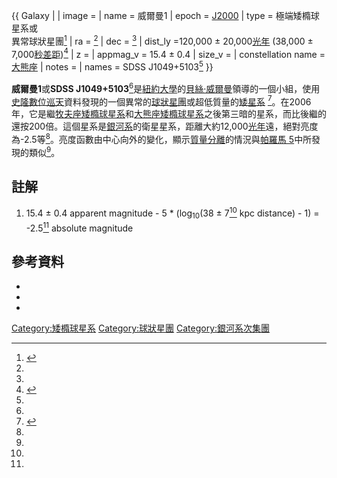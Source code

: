 {{ Galaxy |
| image =
| name = 威爾曼1
| epoch = [[J2000|J2000]]
| type = 極端矮橢球星系或<br />
異常球狀星團<ref name="Willmanetal2005">{{Harv|Willman|Blanton|West|Dalcanton|2005}}</ref>
| ra = {{RA|10|49|22.3}}<ref name="Willmanetal2005" />
| dec = {{DEC|+51|03|03.6}}<ref name="Willmanetal2005" />
| dist_ly =120,000 ± 20,000[[光年|光年]] (38,000 ± 7,000[[秒差距|秒差距]])<ref name="Willmanetal2006">{{Harv|Willman|Masjedi|Hogg|Dalcanton|2006}}</ref>
| z =
| appmag_v = 15.4 ± 0.4{{Ref_label|A|a|none}}
| size_v =
| constellation name = [[大熊座|大熊座]]
| notes =
| names = SDSS J1049+5103<ref name="Willmanetal2005" />
}}

'''威爾曼1'''或'''SDSS J1049+5103'''<ref name="Willmanetal2006" />是[[紐約大學|紐約大學]]的[[貝絲·威爾曼|貝絲·威爾曼]]領導的一個小組，使用[[史隆數位巡天|史隆數位巡天]]資料發現的一個異常的[[球狀星團|球狀星團]]或超低質量的[[矮星系|矮星系]] <ref name="ned">{{Harv|NED|2007}}</ref>。在2006年，它是繼[[牧夫座矮星系|牧夫座矮橢球星系]]和[[大熊座矮星系|大熊座矮橢球星系]]之後第三暗的星系，而比後繼的還按200倍。這個星系是[[銀河系|銀河系]]的衛星星系，距離大約12,000[[光年|光年]]遠，絕對亮度為-2.5等<ref name="Willmanetal2006" />。亮度函數由中心向外的變化，顯示[[質量分離|質量分離]]的情況與[[帕羅馬_5|帕羅馬 5]]中所發現的類似<ref name="Willmanetal2006" />。

== 註解 ==
<div class="references-small">
<ol type="a">
<li>{{Note_label|A|a|none}}15.4 ± 0.4 apparent magnitude - 5 * (log<sub>10</sub>(38 ± 7<ref name="Willmanetal2006" /> kpc distance) - 1) = -2.5<ref name="Willmanetal2006" /> absolute magnitude</li>
</ol>
<references/>
</div>

== 參考資料 ==
<div class="references-small">
*{{Harvard reference
 | Surname1 = NED
 | Title = Results for SDSS J1049+5103
 | Authorlink = NASA/IPAC Extragalactic Database
 | Journal =  NASA/IPAC Extragalactic Database
 | Year = 2007
 |date= [[January_9|January 9]] [[2007|2007]]
 | Publisher = Jet Propulsion Laboratory, California Institute of Technology, under contract with the National Aeronautics and Space Administration
 | URL = http://nedwww.ipac.caltech.edu/cgi-bin/nph-objsearch?objname=SDSS+J1049%2B5103
}}
*{{Harvard reference
 | Surname1 = Willman
 | Given1 = Beth
 | Surname2 = Blanton
 | Given2 = Michael R.
 | Surname3 = West
 | Given3 = Andrew A.
 | Surname4 = Dalcanton
 | Given4 = Julianne J.
 | Surname5 = Hogg
 | Given5 = David W.
 | Surname6 = Schneider
 | Given6 = Donald P.
 | Surname7 = Wherry
 | Given7 = Nicholas
 | Surname8 = Yanny
 | Given8 = Brian
 | Surname9 = Brinkmann
 | Given9 = Jon
 | Title = A New Milky Way Companion: Unusual Globular Cluster or Extreme Dwarf Satellite?
 | Journal = The Astronomical Journal
 | Year = 2005
 | Volume = 129
 | Issue = 6
 | Pages = 2692-2700
 | URL = http://adsabs.harvard.edu/cgi-bin/nph-bib_query?bibcode=2005AAS...207.9101W
}}
*{{Harvard reference
 | Surname1 = Willman
 | Given1 = Beth
 | Surname2 = Masjedi
 | Given2 = Morad
 | Surname3 = Hogg
 | Given3 = David W.
 | Surname4 = Dalcanton
 | Given4 = Julianne J.
 | Surname5 = Martinez-Delgado
 | Given5 = David
 | Surname6 = Blanton
 | Given6 = Michael
 | Surname7 = West
 | Given7 = Andrew A.
 | Surname8 = Dotter
 | Given8 = Aaron
 | Surname9 = Chaboyer
 | Given9 = Brian
 | Title = Willman 1 - A Galactic Satellite at 40 kpc With Multiple Stellar Tails
 | Journal = The Astronomical Journal
 | Year = 2006
 |date= March 2006
 | Volume = subject to acceptance
 | Issue =
 | Pages =
 | URL = http://adsabs.harvard.edu/cgi-bin/nph-bib_query?bibcode=2006astro.ph..3486W
}}
</div>

[[Category:矮橢球星系|Category:矮橢球星系]]
[[Category:球狀星團|Category:球狀星團]]
[[Category:銀河系次集團|Category:銀河系次集團]]

{{銀河}}